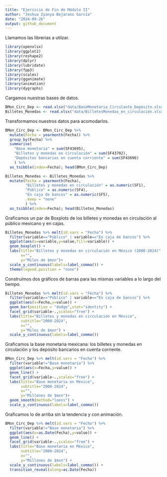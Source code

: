 ---
title: "Ejercicio de Fin de Módulo II"
author: "Jeshua Zyanya Bejarano García"
date: "2024-09-26"
output: github_document
---

Llamamos las librerias a utilzar.
```{r}
library(openxlsx)
library(ggplot2)
library(reshape2)
library(dplyr)
library(lubridate)
library(fpp3)
library(scales)
library(gganimate)
library(animation)
library(dygraphs)
```

Cargamos nuestras bases de datos.
```{r}
BMon_Circ_Dep <- read.xlsx("data/BaseMonetaria_Circulante_Depósito.xlsx",startRow = 18, colNames = T,detectDates=T)
Billetes_Monedas <- read.xlsx("data/BilletesMonedas_en_circulación.xlsx",startRow = 18, colNames = T,detectDates=T)
```

Transformamos nuestros datos para acomodarlos.
```{r}
BMon_Circ_Dep <- BMon_Circ_Dep %>% 
  mutate(Fecha = yearmonth(Fecha)) %>%
  group_by(Fecha) %>% 
  summarise(
    "Base monetaria" = sum(SF43695),
    "Billetes y monedas en circulación" = sum(SF43702),
    "Depósitos bancarios en cuenta corriente" = sum(SF43696)
    ) %>% 
  as_tsibble(index=Fecha); head(BMon_Circ_Dep)
```
```{r}
Billetes_Monedas <- Billetes_Monedas %>% 
  mutate(Fecha = yearmonth(Fecha),
         "Billetes y monedas en circulación" = as.numeric(SF1),
         "Público" = as.numeric(SF4),
         "En caja de bancos" = as.numeric(SF5),
         .keep = "none"
         ) %>% 
  as_tsibble(index=Fecha); head(Billetes_Monedas)
```

Graficamos un par de Boxplots de los billetes y monedas en circulación al público mexicano y en cajas.
```{r}
Billetes_Monedas %>% melt(id.vars = "Fecha") %>% 
  filter(variable=="Público" | variable=="En caja de bancos") %>% 
  ggplot(aes(x=variable,y=value,fill=variable)) +
  geom_boxplot() +
  labs(title="Billetes y monedas en circulación en México (2000-2024)",
       x="",
       y="Miles de $mxn")+
  scale_y_continuous(labels=label_comma()) +
  theme(legend.position = "none")
```
Construímos dos gráficos de barras para las mismas variables a lo largo del tiempo. 
```{r}
Billetes_Monedas %>% melt(id.vars = "Fecha") %>%
  filter(variable=="Público" | variable=="En caja de bancos") %>% 
  ggplot(aes(x=Fecha,y=value)) +
  geom_bar(position = "dodge",stat="identity") + 
  facet_grid(variable~.,scales="free") + 
  labs(title="Billetes y monedas en circulación en México",
       subtitle="2000-2024",
       x="",
       y="Miles de $mxn") +
  scale_y_continuous(labels=label_comma())
```

Graficamos la base monetaria mexicana: los billetes y monedas en circulación y los depósito bancarios en cuenta corriente.
```{r fig.height=6}
BMon_Circ_Dep %>% melt(id.vars = "Fecha") %>%
  filter(variable!="Base monetaria") %>% 
  ggplot(aes(x=Fecha,y=value)) +
  geom_line() + 
  facet_grid(variable~.,scales="free") + 
  labs(title="Base monetaria en México",
       subtitle="2000-2024",
       x="",
       y="Millones de $mxn")+
  geom_smooth(method="loess") + 
  scale_y_continuous(labels=label_comma())
```

Graficamos lo de arriba sin la tendencia y con animación.
```{r}
BMon_Circ_Dep %>% melt(id.vars = "Fecha") %>%
  filter(variable!="Base monetaria") %>% 
  ggplot(aes(x=as.Date(Fecha),y=value)) +
  geom_line() + 
  facet_grid(variable~.,scales="free") + 
  labs(title="Base monetaria en México",
       subtitle="2000-2024",
       x="",
       y="Millones de $mxn") +
  scale_y_continuous(labels=label_comma()) +
  transition_reveal(along=as.Date(Fecha))
```

